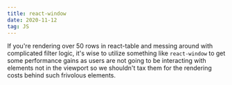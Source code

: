 ```yaml
---
title: react-window
date: 2020-11-12
tag: JS
---
```




If you're rendering over 50 rows in react-table and messing around with complicated
filter logic, it's wise to utilize something like `react-window` to get some performance gains
as users are not going to be interacting with elements not in the viewport so we shouldn't
tax them for the rendering costs behind such frivolous elements.
